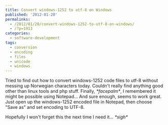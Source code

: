 ```yaml
---
title: Convert windows-1252 to utf-8 on Windows
published: '2012-01-20'
permalinks:
  - /2012/01/20/convert-windows-1252-to-utf-8-on-windows/
  - /?p=1913
categories:
  - software-development
tags:
  - conversion
  - encoding
  - files
  - unicode
  - windows
---
```


Tried to find out how to convert windows-1252 code files to utf-8 without messing up Norwegian characters today. Couldn't really find anything good other than linux tools and php stuff. Finally, _\*facepalm\*_, I remembered it might be possible using Notepad... And sure enough, seems to work great. Just open up the windows-1252 encoded file in Notepad, then choose "Save as" and set encoding to UTF-8.

Hopefully I won't forget this the next time I need it... _\*sigh\*_
